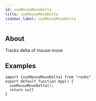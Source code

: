 ```yaml
---
id: useMouseMoveDelta
title: useMouseMoveDelta
sidebar_label: useMouseMoveDelta
---
```


## About

Tracks delta of mouse move

## Examples

```tsx
import {useMouseMoveDelta} from "rooks"
export default function App() {
  useMouseMoveDelta();
  return null
}
```
